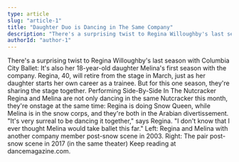 ```yaml
---
type: article
slug: "article-1"
title: "Daughter Duo is Dancing in The Same Company"
description: "There's a surprising twist to Regina Willoughby's last season with Columbia City Ballet: It's also her 18-year-old daughter Melina's first season with the company."
authorId: "author-1"
---
```


There's a surprising twist to Regina Willoughby's last season with Columbia City Ballet: It's also her 18-year-old daughter Melina's first season with the company. Regina, 40, will retire from the stage in March, just as her daughter starts her own career as a trainee. But for this one season, they're sharing the stage together. Performing Side-By-Side In The Nutcracker Regina and Melina are not only dancing in the same Nutcracker this month, they're onstage at the same time: Regina is doing Snow Queen, while Melina is in the snow corps, and they're both in the Arabian divertissement. "It's very surreal to be dancing it together," says Regina. "I don't know that I ever thought Melina would take ballet this far." Left: Regina and Melina with another company member post-snow scene in 2003. Right: The pair post-snow scene in 2017 (in the same theater) Keep reading at dancemagazine.com.	
